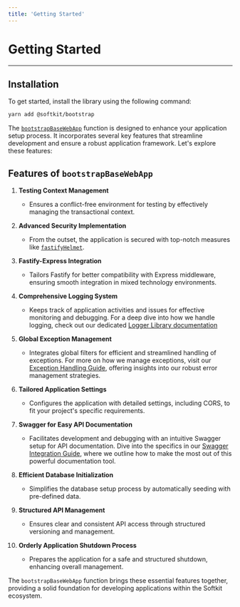 ```yaml
---
title: 'Getting Started'
---
```


# Getting Started

---

## Installation

To get started, install the library using the following command:

```bash
yarn add @softkit/bootstrap
```

The [`bootstrapBaseWebApp`](/api/bootstrap/src/functions/bootstrapBaseWebApp/) function is designed to enhance your application setup process. It incorporates several key features that streamline development and ensure a robust application framework. Let's explore these features:

## Features of `bootstrapBaseWebApp`

1. **Testing Context Management**

   - Ensures a conflict-free environment for testing by effectively managing the transactional context.

2. **Advanced Security Implementation**

   - From the outset, the application is secured with top-notch measures like [`fastifyHelmet`](https://docs.nestjs.com/security/helmet#use-with-fastify).

3. **Fastify-Express Integration**

   - Tailors Fastify for better compatibility with Express middleware, ensuring smooth integration in mixed technology environments.

4. **Comprehensive Logging System**

   - Keeps track of application activities and issues for effective monitoring and debugging. For a deep dive into how we handle logging, check out our dedicated [Logger Library documentation](/libraries/logger/getting-started)

5. **Global Exception Management**

   - Integrates global filters for efficient and streamlined handling of exceptions. For more on how we manage exceptions, visit our [Exception Handling Guide](/libraries/exceptions/getting-started), offering insights into our robust error management strategies.

6. **Tailored Application Settings**

   - Configures the application with detailed settings, including CORS, to fit your project's specific requirements.

7. **Swagger for Easy API Documentation**

   - Facilitates development and debugging with an intuitive Swagger setup for API documentation. Dive into the specifics in our [Swagger Integration Guide](/libraries/swagger-utils/getting-started), where we outline how to make the most out of this powerful documentation tool.

8. **Efficient Database Initialization**

   - Simplifies the database setup process by automatically seeding with pre-defined data.

9. **Structured API Management**

   - Ensures clear and consistent API access through structured versioning and management.

10. **Orderly Application Shutdown Process**
    - Prepares the application for a safe and structured shutdown, enhancing overall management.

The `bootstrapBaseWebApp` function brings these essential features together, providing a solid foundation for developing applications within the Softkit ecosystem.
